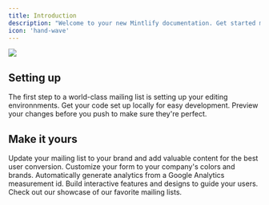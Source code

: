 ```yaml
---
title: Introduction
description: "Welcome to your new Mintlify documentation. Get started making it yours."
icon: 'hand-wave'
---
```


<img src="/images/387shots_so.png" />

## Setting up
The first step to a world-class mailing list is setting up your editing environnments. 
<CardGroup cols={2}>
  <Card title="Edit The Code" icon="pen-to-square" href="/api-reference/endpoint/create">
    Get your code set up locally for easy development.
  </Card>
  <Card title="Preview Changes" icon="image" href="/api-reference/running">
    Preview your changes before you push to make sure they're perfect.
  </Card>
</CardGroup>

## Make it yours
Update your mailing list to your brand and add valuable content for the best user conversion. 
<CardGroup cols={2}>
  <Card title="Customize Style" icon="palette" href="/api-reference/endpoint/signupcustomize" >
    Customize your form to your company's colors and brands.
  </Card>
  <Card title="Analytics" icon="code" href="/api-reference/analytics" >
    Automatically generate analytics from a Google Analytics measurement id.
  </Card>
  <Card title="Add Components" icon="screwdriver-wrench" href="/api-reference/components">
    Build interactive features and designs to guide your users.
  </Card>
  <Card title="Get Inspiration" icon="stars" href="/showcase">
    Check out our showcase of our favorite mailing lists. 
  </Card>
</CardGroup>
